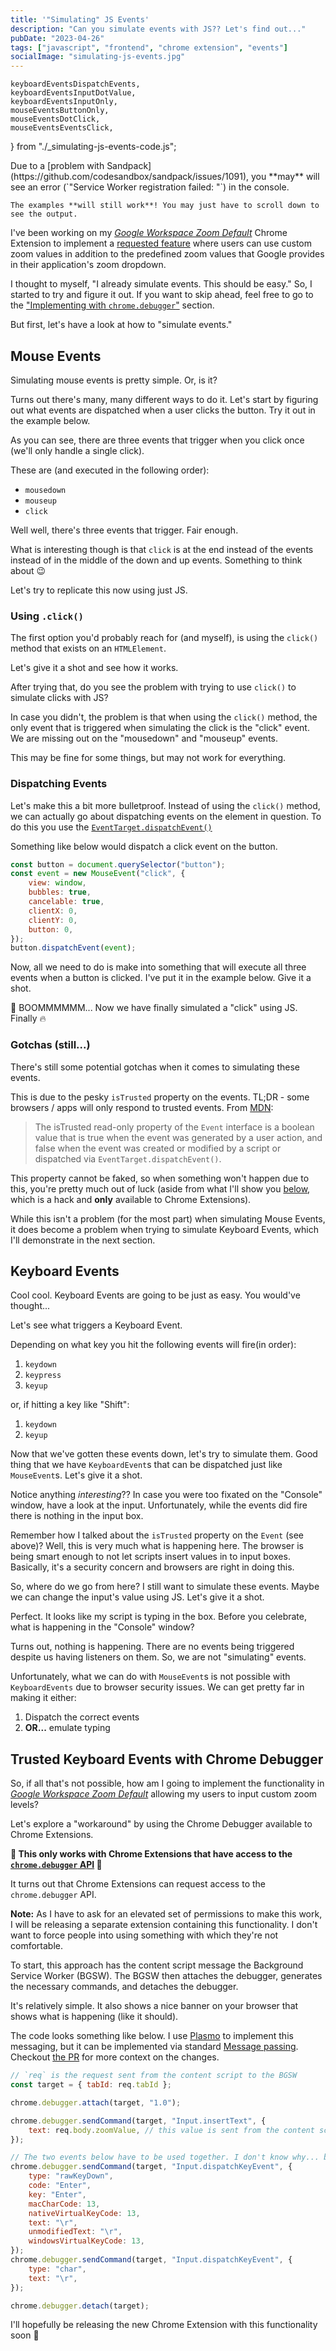 ```yaml
---
title: '"Simulating" JS Events'
description: "Can you simulate events with JS?? Let's find out..."
pubDate: "2023-04-26"
tags: ["javascript", "frontend", "chrome extension", "events"]
socialImage: "simulating-js-events.jpg"
---
```


    keyboardEventsDispatchEvents,
    keyboardEventsInputDotValue,
    keyboardEventsInputOnly,
    mouseEventsButtonOnly,
    mouseEventsDotClick,
    mouseEventsEventsClick,
} from "./_simulating-js-events-code.js";

<Banner type="warn">
    Due to a [problem with Sandpack](https://github.com/codesandbox/sandpack/issues/1091), you **may** will see an error (`"Service Worker registration failed: "`) in the console.

    The examples **will still work**! You may just have to scroll down to see the output.
</Banner>

I've been working on my _[Google Workspace Zoom Default][webstore]_ Chrome Extension to implement a
[requested feature][feature-request] where users can use custom zoom values in addition to the predefined zoom values
that Google provides in their application's zoom dropdown.

I thought to myself, "I already simulate events. This should be easy." So, I started to try and figure it out. If you
want to skip ahead, feel free to go to the ["Implementing with `chrome.debugger`"](#trusted-keyboard-events-with-chrome-debugger)
section.

But first, let's have a look at how to "simulate events."

## Mouse Events

Simulating mouse events is pretty simple. Or, is it?

Turns out there's many, many different ways to do it. Let's start by figuring out what events are
dispatched when a user clicks the button. Try it out in the example below.

<SandpackEnv files={mouseEventsButtonOnly.files} client:idle />

As you can see, there are three events that trigger when you click once (we'll only handle a single click).

These are (and executed in the following order):

-   `mousedown`
-   `mouseup`
-   `click`

Well well, there's three events that trigger. Fair enough.

What is interesting though is that `click` is at the end instead of the events instead of in the middle of the down and up
events. Something to think about 😉

Let's try to replicate this now using just JS.

### Using `.click()`

The first option you'd probably reach for (and myself), is using the `click()` method that exists on an `HTMLElement`.

Let's give it a shot and see how it works.

<SandpackEnv files={mouseEventsDotClick.files} client:visible />

After trying that, do you see the problem with trying to use `click()` to simulate clicks with JS?

In case you didn't, the problem is that when using the `click()` method, the only event that is triggered when simulating
the click is the "click" event. We are missing out on the "mousedown" and "mouseup" events.

This may be fine for some things, but may not work for everything.

### Dispatching Events

Let's make this a bit more bulletproof. Instead of using the `click()` method, we can actually go about dispatching events
on the element in question. To do this you use the [`EventTarget.dispatchEvent()`](https://developer.mozilla.org/en-US/docs/Web/API/EventTarget/dispatchEvent)

Something like below would dispatch a click event on the button.

```javascript
const button = document.querySelector("button");
const event = new MouseEvent("click", {
    view: window,
    bubbles: true,
    cancelable: true,
    clientX: 0,
    clientY: 0,
    button: 0,
});
button.dispatchEvent(event);
```

Now, all we need to do is make into something that will execute all three events when a button is clicked. I've put it
in the example below. Give it a shot.

<SandpackEnv files={mouseEventsEventsClick.files} client:visible />

🤯 BOOMMMMMM... Now we have finally simulated a "click" using JS. Finally 🔥

### Gotchas (still...)

There's still some potential gotchas when it comes to simulating these events.

This is due to the pesky `isTrusted` property on the events. TL;DR - some browsers / apps will only respond to trusted
events. From [MDN](https://developer.mozilla.org/en-US/docs/Web/API/Event/isTrusted):

> The isTrusted read-only property of the `Event` interface is a boolean value that is true when the event was generated by a user action, and false when the event was created or modified by a script or dispatched via `EventTarget.dispatchEvent()`.

This property cannot be faked, so when something won't happen due to this, you're pretty much out of luck (aside from
what I'll show you [below](#implementing-with-chrome-debugger), which is a hack and **only** available to Chrome
Extensions).

While this isn't a problem (for the most part) when simulating Mouse Events, it does become a problem when trying to
simulate Keyboard Events, which I'll demonstrate in the next section.

## Keyboard Events

Cool cool. Keyboard Events are going to be just as easy. You would've thought...

Let's see what triggers a Keyboard Event.

<SandpackEnv files={keyboardEventsInputOnly.files} client:visible />

Depending on what key you hit the following events will fire(in order):

1. `keydown`
2. `keypress`
3. `keyup`

or, if hitting a key like "Shift":

1. `keydown`
2. `keyup`

Now that we've gotten these events down, let's try to simulate them. Good thing that we have `KeyboardEvent`s that can
be dispatched just like `MouseEvent`s. Let's give it a shot.

<SandpackEnv files={keyboardEventsDispatchEvents.files} client:visible />

Notice anything _interesting_?? In case you were too fixated on the "Console" window, have a look at the input. Unfortunately,
while the events did fire there is nothing in the input box.

Remember how I talked about the `isTrusted` property on the `Event` (see above)? Well, this is very much what is happening
here. The browser is being smart enough to not let scripts insert values in to input boxes. Basically, it's a security
concern and browsers are right in doing this.

So, where do we go from here? I still want to simulate these events. Maybe we can change the input's value using JS.
Let's give it a shot.

<SandpackEnv files={keyboardEventsInputDotValue.files} client:visible />

Perfect. It looks like my script is typing in the box. Before you celebrate, what is happening in the "Console" window?

Turns out, nothing is happening. There are no events being triggered despite us having listeners on them. So, we are not
"simulating" events.

Unfortunately, what we can do with `MouseEvent`s is not possible with `KeyboardEvents` due to browser security issues. We
can get pretty far in making it either:

1. Dispatch the correct events
2. **OR...** emulate typing

## Trusted Keyboard Events with Chrome Debugger

So, if all that's not possible, how am I going to implement the functionality in _[Google Workspace Zoom Default][webstore]_
allowing my users to input custom zoom levels?

Let's explore a "workaround" by using the Chrome Debugger available to Chrome Extensions.

**🚨 This only works with Chrome Extensions that have access to the [`chrome.debugger` API](https://developer.chrome.com/docs/extensions/reference/debugger/) 🚨**

It turns out that Chrome Extensions can request access to the `chrome.debugger` API.

**Note:** As I have to ask for an elevated set of permissions to make this work, I will be releasing a separate extension containing
this functionality. I don't want to force people into using something with which they're not comfortable.

To start, this approach has the content script message the Background Service Worker (BGSW). The BGSW then attaches the
debugger, generates the necessary commands, and detaches the debugger.

It's relatively simple. It also shows a nice banner on your browser that shows what is happening (like it should).

The code looks something like below. I use [Plasmo][plasmo] to implement this messaging, but it can be implemented via standard
[Message passing][message-passing]. Checkout [the PR](https://github.com/vernak2539/chrome-extension-google-doc-default-zoom/pull/20)
for more context on the changes.

```javascript
// `req` is the request sent from the content script to the BGSW
const target = { tabId: req.tabId };

chrome.debugger.attach(target, "1.0");

chrome.debugger.sendCommand(target, "Input.insertText", {
    text: req.body.zoomValue, // this value is sent from the content script
});

// The two events below have to be used together. I don't know why... but they do...
chrome.debugger.sendCommand(target, "Input.dispatchKeyEvent", {
    type: "rawKeyDown",
    code: "Enter",
    key: "Enter",
    macCharCode: 13,
    nativeVirtualKeyCode: 13,
    text: "\r",
    unmodifiedText: "\r",
    windowsVirtualKeyCode: 13,
});
chrome.debugger.sendCommand(target, "Input.dispatchKeyEvent", {
    type: "char",
    text: "\r",
});

chrome.debugger.detach(target);
```

I'll hopefully be releasing the new Chrome Extension with this functionality soon 🤞

[feature-request]: https://github.com/vernak2539/chrome-extension-google-doc-default-zoom/issues/15
[webstore]: https://chrome.google.com/webstore/detail/google-docs-zoom-default/nflkcdlimipkgbacnfnhfecjgmojhklo
[plasmo]: https://docs.plasmo.com/framework/messaging
[message-passing]: https://developer.chrome.com/docs/extensions/mv3/messaging/
